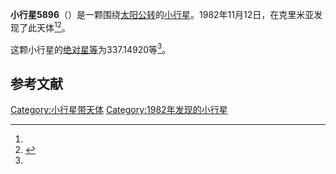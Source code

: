 {{Infobox planet
| bgcolour = #FFFFC0
| name = 5896 Narrenschiff
| symbol = 
| image = 
| caption = 
| discovery = yes
| discovery_ref = 
| discoverer = {{link-en|柳德米拉·卡拉季奇|Lyudmila Karachkina}}
| discovery_site = [[克里米亚|克里米亚]] 
| discovered = 1982年11月12日
| designations = yes
| mp_name = 
| named_after = 
| alt_names = 1982 VV10/ 1973 AR1 / 1980 BT4 / 1982 UJ12 / 1982 XF4 / 1985 QZ4 / 1991 JK
| mp_category = [[主带小行星|主带小行星]]
| orbit_ref = <ref name="a">[http://ssd.jpl.nasa.gov/sbdb.cgi?sstr=5896 5896 Narrenschiff] {{Wayback|url=http://ssd.jpl.nasa.gov/sbdb.cgi?sstr=5896 |date=20140822143758 }}，小行星數據庫瀏覽器（JPL Small-Body Database Browser）－[[美国国家航空航天局|美国国家航空航天局]]喷气推进实验室</ref>
| epoch = 2456400.5 (2013年4月18日更新)
| aphelion = {{convert|2.3107170|AU|km|3|abbr=on|lk=out}}
| perihelion = {{convert|2.2586892|AU|km|3|abbr=on}}
| semimajor = {{convert|2.2847031|AU|km|3|abbr=on}}
| eccentricity = 0.0113861
| period = 1261.371704 [[日|日]]<br />3.45[[儒略年|儒略年]]
| avg_speed = 
| inclination = 3.09671
| asc_node = 104.79712
| mean_anomaly = 
| arg_peri = 337.14920
| satellites = 
| physical_characteristics = yes
| dimensions = 
| mass = 
| density = 
| surface_grav = 
| escape_velocity = 
| sidereal_day = 
| axial_tilt = 
| pole_ecliptic_lat = 
| pole_ecliptic_lon = 
| albedo = 
| temperatures= 
| temp_name1 = 
| mean_temp_1 = 
| max_temp_1 = 
| temp_name2 = 
| max_temp_2 = 
| spectral_type = 
| abs_magnitude = 337.14920
}}

'''小行星5896'''（{{lang-en|5896 Narrenschiff}}）是一颗围绕[[太阳|太阳]][[公转|公转]]的[[小行星|小行星]]。1982年11月12日，{{link-en|柳德米拉·卡拉季奇|Lyudmila Karachkina}}在克里米亚发现了此天体<ref name="a" /><ref>{{cite news|title=小行星列表|url=http://cfa-www.harvard.edu/iau/lists/NumberedMPs.txt|accessdate=2013-07-08|newspaper=哈佛大学|archive-date=2008-05-17|archive-url=https://web.archive.org/web/20080517010638/http://cfa-www.harvard.edu/iau/lists/NumberedMPs.txt|dead-url=no}}</ref>。

这颗小行星的[[绝对星等|绝对星等]]为337.14920等<ref name="a" />。

==参考文献==
{{reflist}}
{{Minor Planet Number|[[小行星5895|小行星5895]]|[[小行星5897|小行星5897]]}}

{{小天体}}

[[Category:小行星带天体|Category:小行星带天体]]
[[Category:1982年发现的小行星|Category:1982年发现的小行星]]

{{asteroid-stub}}
